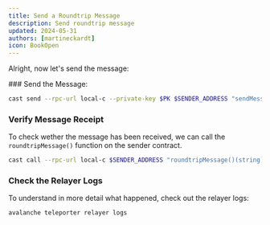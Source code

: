 ```yaml
---
title: Send a Roundtrip Message
description: Send roundtrip message
updated: 2024-05-31
authors: [martineckardt]
icon: BookOpen
---
```


Alright, now let's send the message:

<Steps>
<Step>
### Send the Message:

```bash 
cast send --rpc-url local-c --private-key $PK $SENDER_ADDRESS "sendMessage(address)" $RECEIVER_ADDRESS
```

</Step>
<Step>

### Verify Message Receipt

To check wether the message has been received, we can call the `roundtripMessage()` function on the sender contract. 

```bash
cast call --rpc-url local-c $SENDER_ADDRESS "roundtripMessage()(string)"
```

</Step>
<Step>

### Check the Relayer Logs

To understand in more detail what happened, check out the relayer logs:

```bash
avalanche teleporter relayer logs
```

</Step>
</Steps>